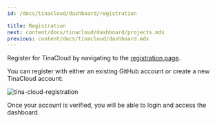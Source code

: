 ```yaml
---
id: /docs/tinacloud/dashboard/registration

title: Registration
next: content/docs/tinacloud/dashboard/projects.mdx
previous: content/docs/tinacloud/dashboard.mdx
---
```


Register for TinaCloud by navigating to the [registration page](https://app.tina.io/register).

You can register with either an existing GitHub account or create a new TinaCloud account:

![tina-cloud-registration](/img/cloud-registration.png)

Once your account is verified, you will be able to login and access the dashboard.
